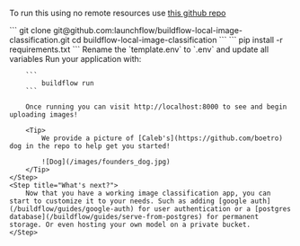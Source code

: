 To run this using no remote resources use [this github repo](https://github.com/launchflow/buildflow-local-image-classification)

<Steps>
    <Step title="Clone the GitHub Repo">
```
git clone git@github.com:launchflow/buildflow-local-image-classification.git 
cd buildflow-local-image-classification
```
    </Step>
    <Step title="Install your requirements">
        ```
            pip install -r requirements.txt
        ```
    </Step>
    <Step title="Create a .env file">
        Rename the `template.env` to `.env` and update all variables
    </Step>
    <Step title="Run your application">
        Run your application with:

        ```
            buildflow run
        ```

        Once running you can visit http://localhost:8000 to see and begin uploading images!

        <Tip>
            We provide a picture of [Caleb's](https://github.com/boetro) dog in the repo to help get you started!

            ![Dog](/images/founders_dog.jpg)
        </Tip>
    </Step>
    <Step title="What's next?">
        Now that you have a working image classification app, you can start to customize it to your needs. Such as adding [google auth](/buildflow/guides/google-auth) for user authentication or a [postgres database](/buildflow/guides/serve-from-postgres) for permanent storage. Or even hosting your own model on a private bucket.
    </Step>
</Steps>

